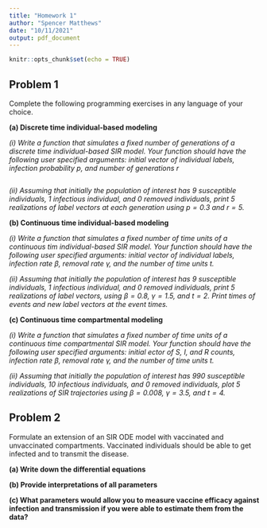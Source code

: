 ```yaml
---
title: "Homework 1"
author: "Spencer Matthews"
date: "10/11/2021"
output: pdf_document
---
```


```r
knitr::opts_chunk$set(echo = TRUE)
```


## Problem 1

Complete the following programming exercises in any language of your choice.

**(a) Discrete time individual-based modeling**

*(i) Write a function that simulates a fixed number of generations of a discrete time individual-based SIR model. Your function should have the following user specified arguments: initial vector of individual labels, infection probability $p$, and number of generations $r$*

```r

```


*(ii) Assuming that initially the population of interest has 9 susceptible individuals, 1 infectious individual, and 0 removed individuals, print 5 realizations of label vectors at each generation using $p = 0.3$ and $r = 5$.*


**(b) Continuous time individual-based modeling**

*(i) Write a function that simulates a fixed number of time units of a continuous tim individual-based SIR model. Your function should have the following user specified arguments: initial vector of individual labels, infection rate $\beta$, removal rate $\gamma$, and the number of time units $t$.*

*(ii) Assuming that initially the population of interest has 9 susceptible individuals, 1 infectious individual, and 0 removed individuals, print 5 realizations of label vectors, using $\beta = 0.8$, $\gamma = 1.5$, and $t = 2$. Print times of events and new label vectors at the event times.*

**(c) Continuous time compartmental modeling**

*(i) Write a function that simulates a fixed number of time units of a continuous time compartmental SIR model. Your function should have the following user specified arguments: initial ector of S, I, and R counts, infection rate $\beta$, removal rate $\gamma$, and the number of time units $t$.*

*(ii) Assuming that initially the population of interest has 990 susceptible individuals, 10 infectious individuals, and 0 removed individuals, plot 5 realizations of SIR trajectories using $\beta = 0.008$, $\gamma = 3.5$, and $t = 4$.*

## Problem 2

Formulate an extension of an SIR ODE model with vaccinated and unvaccinated compartments. Vaccinated individuals should be able to get infected and to transmit the disease.

**(a) Write down the differential equations**

**(b) Provide interpretations of all parameters**

**(c) What parameters would allow you to measure vaccine efficacy against infection and transmission if you were able to estimate them from the data?**
